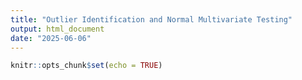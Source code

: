 ```yaml
---
title: "Outlier Identification and Normal Multivariate Testing"
output: html_document
date: "2025-06-06"
---
```


```r
knitr::opts_chunk$set(echo = TRUE)
```


